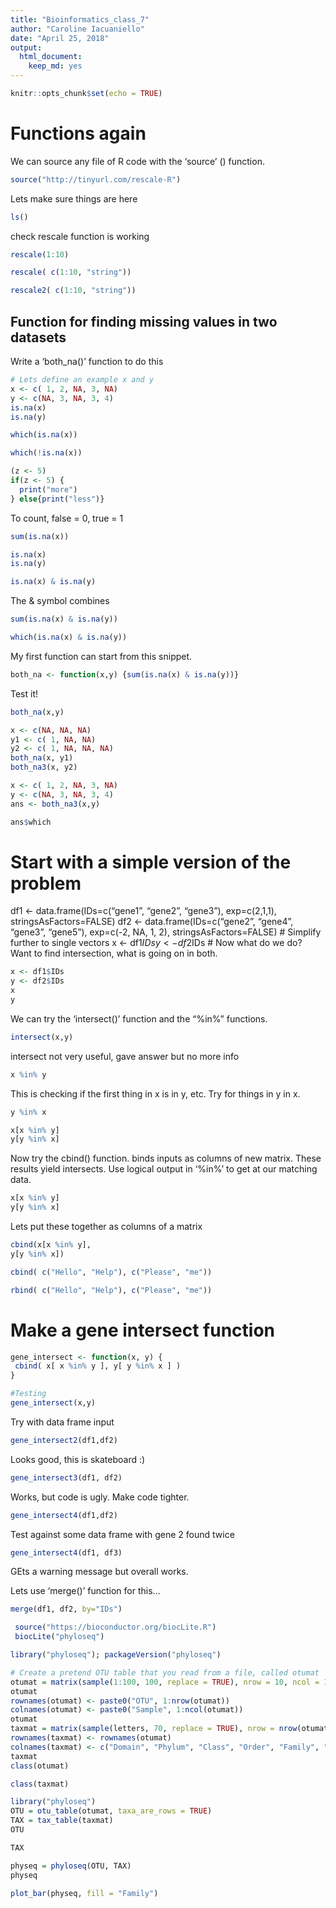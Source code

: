 ```yaml
---
title: "Bioinformatics_class_7"
author: "Caroline Iacuaniello"
date: "April 25, 2018"
output: 
  html_document: 
    keep_md: yes
---
```


```r
knitr::opts_chunk$set(echo = TRUE)
```
# Functions again
We can source any file of R code with the 'source' () function.
```r
source("http://tinyurl.com/rescale-R")
```
Lets make sure things are here
```r
ls()
```
check rescale function is working

```r
rescale(1:10)
```
```r
rescale( c(1:10, "string"))
```

```r
rescale2( c(1:10, "string"))
```


## Function for finding missing values in two datasets
Write a 'both_na()' function to do this

```r
# Lets define an example x and y
x <- c( 1, 2, NA, 3, NA)
y <- c(NA, 3, NA, 3, 4)
is.na(x)
is.na(y)

```

```r
which(is.na(x))
```

```r
which(!is.na(x))
```

```r
(z <- 5)
if(z <- 5) {
  print("more")
} else{print("less")}
```
To count, false = 0, true = 1
```r
sum(is.na(x))
```

```r
is.na(x)
is.na(y)
```

```r
is.na(x) & is.na(y)
```
The & symbol combines

```r
sum(is.na(x) & is.na(y))
```

```r
which(is.na(x) & is.na(y))
```
My first function can start from this snippet.
```r
both_na <- function(x,y) {sum(is.na(x) & is.na(y))}
```
Test it!

```r
both_na(x,y)
```
```r
x <- c(NA, NA, NA)
y1 <- c( 1, NA, NA)
y2 <- c( 1, NA, NA, NA)
both_na(x, y1)
both_na3(x, y2)
```
```r
x <- c( 1, 2, NA, 3, NA)
y <- c(NA, 3, NA, 3, 4)
ans <- both_na3(x,y)
```
```r
ans$which
```
# Start with a simple version of the problem
df1 <- data.frame(IDs=c("gene1", "gene2", "gene3"),
 exp=c(2,1,1),
 stringsAsFactors=FALSE)
df2 <- data.frame(IDs=c("gene2", "gene4", "gene3", "gene5"),
 exp=c(-2, NA, 1, 2),
 stringsAsFactors=FALSE)
# Simplify further to single vectors
x <- df1$IDs
y <- df2$IDs
# Now what do we do? Want to find intersection, what is going on in both.
```r
x <- df1$IDs
y <- df2$IDs
x
y

```
We can try the 'intersect()' function and the "%in%" functions.

```r
intersect(x,y)
```
intersect not very useful, gave answer but no more info

```r
x %in% y
```
This is checking if the first thing in x is in y, etc. Try for things in y in x.
```r
y %in% x
```
```r
x[x %in% y]
y[y %in% x]
```
Now try the cbind() function. binds inputs as columns of new matrix.
These results yield intersects. Use logical output in '%in%' to get at our matching data.

```r
x[x %in% y]
y[y %in% x]
```
Lets put these together as columns of a matrix
```r
cbind(x[x %in% y],
y[y %in% x])
```
```r
cbind( c("Hello", "Help"), c("Please", "me"))
```

```r
rbind( c("Hello", "Help"), c("Please", "me"))
```

# Make a gene intersect function
```r
gene_intersect <- function(x, y) {
 cbind( x[ x %in% y ], y[ y %in% x ] )
}

#Testing
gene_intersect(x,y)
```
Try with data frame input
```r
gene_intersect2(df1,df2)
```

Looks good, this is skateboard :)

```r
gene_intersect3(df1, df2)
```
Works, but code is ugly. Make code tighter.
```r
gene_intersect4(df1,df2)
```
Test against some data frame with gene 2 found twice 
```r
gene_intersect4(df1, df3)
```
GEts a warning message but overall works.

Lets use 'merge()' function for this...

```r
merge(df1, df2, by="IDs")
```
```r
 source("https://bioconductor.org/biocLite.R")
 biocLite("phyloseq")

```
```r
library("phyloseq"); packageVersion("phyloseq")
```

```r
# Create a pretend OTU table that you read from a file, called otumat
otumat = matrix(sample(1:100, 100, replace = TRUE), nrow = 10, ncol = 10)
otumat
rownames(otumat) <- paste0("OTU", 1:nrow(otumat))
colnames(otumat) <- paste0("Sample", 1:ncol(otumat))
otumat
taxmat = matrix(sample(letters, 70, replace = TRUE), nrow = nrow(otumat), ncol = 7)
rownames(taxmat) <- rownames(otumat)
colnames(taxmat) <- c("Domain", "Phylum", "Class", "Order", "Family", "Genus", "Species")
taxmat
class(otumat)
```
```r
class(taxmat)
```

```r
library("phyloseq")
OTU = otu_table(otumat, taxa_are_rows = TRUE)
TAX = tax_table(taxmat)
OTU
```
```r
TAX
```
```r
physeq = phyloseq(OTU, TAX)
physeq
```

```r
plot_bar(physeq, fill = "Family")
```

